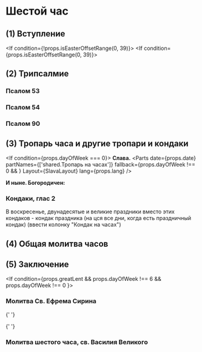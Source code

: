 
# Шестой час

## (1) Вступление

<If condition={!props.isEasterOffsetRange(0, 39)}>
    <MdxLoader src="Shared/Pridite3" />
</If>
<If condition={props.isEasterOffsetRange(0, 39)}>
    <MdxLoader src="Shared/EasterTroparion3x" chitaetsa />
</If>

## (2) Трипсалмие

### Псалом 53

<MdxLoader src="Shared/Psalm53" />

### Псалом 54

<MdxLoader src="Shared/Psalm54" />

### Псалом 90

<MdxLoader src="Shared/Psalm90" />

<MdxLoader src="Shared/AfterTripsalm" />

<MdxLoader src="Shared/GospodiPomiluy3" />

## (3) Тропарь часа и другие тропари и кондаки

<If condition={props.dayOfWeek === 0}>
    **Слава.**
    <SundayTroparions date={props.date} day={props.day} />
</If>
<Parts
    date={props.date}
    partNames={['shared.Тропарь на часах']}
    fallback={props.dayOfWeek !== 0 && <Tropar6Chasa />}
    Layout={SlavaLayout}
    lang={props.lang}
/>

**И ныне. Богородичен:**

<MdxLoader src="SixthHour/Bogorodichen" />

<MdxLoader src="SixthHour/Tropar6Chasa2" />

<MdxLoader src="Shared/STrisvatogo" />

### Кондаки, глас 2

<MdxLoader src="SixthHour/Kondaks" />

В воскресенье, двунадесятые и великие праздники вместо этих кондаков - кондак праздника (на цся все дни, когда есть праздничный кондак) (ввести колонку "Кондак на часах")

<MdxLoader src="Shared/GospodiPomiluy40" />

## (4) Общая молитва часов

<MdxLoader src="Shared/MolitvaChasov" />

## (5) Заключение

<MdxLoader src="Shared/ZakluchenieChasov" />

<If condition={props.greatLent && props.dayOfWeek !== 6 && props.dayOfWeek !== 0 }>
  ### Молитва Св. Ефрема Сирина

{' '}

<MdxLoader src="Shared/EfremSirin" />

{' '}

<MdxLoader src="Shared/STrisvatogo" />

  <MdxLoader src="Shared/GospodiPomiluy12" />
</If>

### Молитва шестого часа, св. Василия Великого

<MdxLoader src="SixthHour/Molitva6Chasa" />
